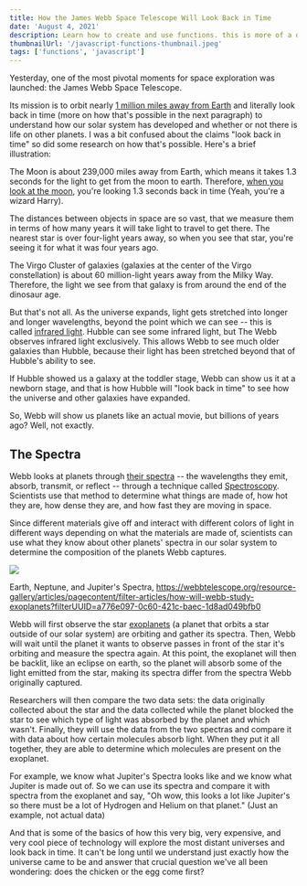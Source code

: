 ```yaml
---
title: How the James Webb Space Telescope Will Look Back in Time
date: 'August 4, 2021'
description: Learn how to create and use functions. this is more of a descriptioni to see what happens
thumbnailUrl: '/javascript-functions-thumbnail.jpeg'
tags: ['functions', 'javascript']
---
```



Yesterday, one of the most pivotal moments for space exploration was launched: the James Webb Space Telescope.

Its mission is to orbit nearly [1 million miles away from Earth](https://webbtelescope.org/contents/media/images/4201-Image) and literally look back in time (more on how that's possible in the next paragraph) to understand how our solar system has developed and whether or not there is life on other planets. I was a bit confused about the claims "look back in time" so did some research on how that's possible. Here's a brief illustration:

The Moon is about 239,000 miles away from Earth, which means it takes 1.3 seconds for the light to get from the moon to earth. Therefore, [when you look at the moon](https://webbtelescope.org/resource-gallery/articles/pagecontent/filter-articles/how-does-webb-see-back-in-time?filterUUID=a776e097-0c60-421c-baec-1d8ad049bfb0), you're looking 1.3 seconds back in time (Yeah, you're a wizard Harry).

The distances between objects in space are so vast, that we measure them in terms of how many years it will take light to travel to get there. The nearest star is over four-light years away, so when you see that star, you're seeing it for what it was four years ago.

The Virgo Cluster of galaxies (galaxies at the center of the Virgo constellation) is about 60 million-light years away from the Milky Way. Therefore, the light we see from that galaxy is from around the end of the dinosaur age.

But that's not all. As the universe expands, light gets stretched into longer and longer wavelengths, beyond the point which we can see -- this is called [infrared light](https://webbtelescope.org/resource-gallery/articles/pagecontent/filter-articles/how-can-webb-study-the-early-universe?itemsPerPage=50&filterUUID=a776e097-0c60-421c-baec-1d8ad049bfb0). Hubble can see some infrared light, but The Webb observes infrared light exclusively. This allows Webb to see much older galaxies than Hubble, because their light has been stretched beyond that of Hubble's ability to see.

If Hubble showed us a galaxy at the toddler stage, Webb can show us it at a newborn stage, and that is how Hubble will "look back in time" to see how the universe and other galaxies have expanded.

So, Webb will show us planets like an actual movie, but billions of years ago? Well, not exactly.

The Spectra
-----------

Webb looks at planets through [their spectra](https://webbtelescope.org/resource-gallery/articles/pagecontent/filter-articles/how-will-webb-study-exoplanets?filterUUID=a776e097-0c60-421c-baec-1d8ad049bfb0) -- the wavelengths they emit, absorb, transmit, or reflect -- through a technique called [Spectroscopy](https://webbtelescope.org/resource-gallery/articles/pagecontent/filter-articles/spectroscopy-101--introduction?filterUUID=a776e097-0c60-421c-baec-1d8ad049bfb0). Scientists use that method to determine what things are made of, how hot they are, how dense they are, and how fast they are moving in space.

Since different materials give off and interact with different colors of light in different ways depending on what the materials are made of, scientists can use what they know about other planets' spectra in our solar system to determine the composition of the planets Webb captures.

![](http://daltonmabery.com/content/images/2021/12/Screen-Shot-2021-12-26-at-3.20.28-PM.png)

Earth, Neptune, and Jupiter's Spectra, <https://webbtelescope.org/resource-gallery/articles/pagecontent/filter-articles/how-will-webb-study-exoplanets?filterUUID=a776e097-0c60-421c-baec-1d8ad049bfb0>

Webb will first observe the star [exoplanets](https://webbtelescope.org/glossary.html#h3-CK-6dcd0136-ce7a-4e4b-802c-d9a49fbbb4d0) (a planet that orbits a star outside of our solar system) are orbiting and gather its spectra. Then, Webb will wait until the planet it wants to observe passes in front of the star it's orbiting and measure the spectra again. At this point, the exoplanet will then be backlit, like an eclipse on earth, so the planet will absorb some of the light emitted from the star, making its spectra differ from the spectra Webb originally captured.

Researchers will then compare the two data sets: the data originally collected about the star and the data collected while the planet blocked the star to see which type of light was absorbed by the planet and which wasn't. Finally, they will use the data from the two spectras and compare it with data about how certain molecules absorb light. When they put it all together, they are able to determine which molecules are present on the exoplanet.

For example, we know what Jupiter's Spectra looks like and we know what Jupiter is made out of. So we can use its spectra and compare it with spectra from the exoplanet and say, "Oh wow, this looks a lot like Jupiter's so there must be a lot of Hydrogen and Helium on that planet." (Just an example, not actual data)

And that is some of the basics of how this very big, very expensive, and very cool piece of technology will explore the most distant universes and look back in time. It can't be long until we understand just exactly how the universe came to be and answer that crucial question we've all been wondering: does the chicken or the egg come first?